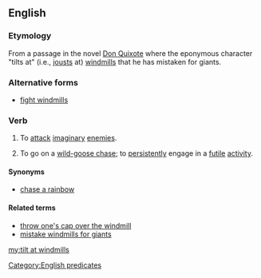 ==English==
{{wikipedia|tilting at windmills}}

===Etymology===
From a passage in the novel [[w:Don Quixote|Don Quixote]] where the eponymous character "tilts at" (i.e., [[joust]]s at) [[windmill]]s that he has mistaken for giants.

===Alternative forms===
* [[fight windmills]]

===Verb===
{{head|en|verb|head=[[tilt]] [[at]] [[windmills]]}}

# {{context|intransitive|lang=en}} To [[attack]] [[imaginary]] [[enemies]].
# {{context|intransitive|idiomatic|lang=en}} To go on a [[wild-goose chase]]; to [[persistently]] engage in a [[futile]] [[activity]].

====Synonyms====
* {{sense|go on a wild-goose chase}} [[chase a rainbow]]

====Related terms====
* [[throw one's cap over the windmill]]
* [[mistake windmills for giants]]

[[Category:English predicates]]

[[my:tilt at windmills]]